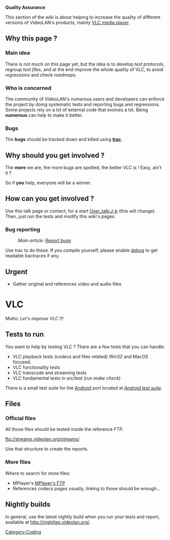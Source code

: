 '''Quality Assurance'''

This section of the wiki is about helping to increase the quality of different versions of VideoLAN's products, mainly [[VLC media player]].

==Why this page ?==
===Main idea===
There is not much on this page yet, but the idea is to develop ''test protocols'', regroup ''test files'', and at the end improve the whole quality of VLC, to avoid ''regressions'' and check ''roadmaps.''

===Who is concerned===
The community of VideoLAN's numerous users and developers can enforce the project by doing systematic tests and reporting bugs and regressions. Some projects rely on a lot of external code that evolves a lot. Being '''numerous''' can help to make it better.

===Bugs===
The '''bugs''' should be tracked down and killed using [http://trac.videolan.org '''trac'''].

==Why should you get involved ?==
The '''more''' we are, the more bugs are spotted, the better VLC is !
Easy, ain't it ?

So if '''you''' help, everyone will be a winner.

==How can you get involved ?==
Use this talk page or contact; for a start [[User_talk:J-b]] (this will change).
Then, just run the tests and modify this wiki's pages.

===Bug reporting===
:''Main article: [[Report bugs]]''
Use trac to do these. If you compile {{VLC}} yourself, please enable [[debug]] to get readable bactraces if any.

==Urgent==
* Gather original and references video and audio files

=VLC=
Motto: ''Let's improve VLC !!!''

==Tests to run==
You want to help by testing VLC ? There are a few tests that you can handle:
* VLC playback tests (codecs and files related) Win32 and MacOS focused.
* VLC functionality tests
* VLC transcode and streaming tests
* VLC fundamental tests in src/test (run ''make check'')

There is a small test suite for the [[Android]] port located at ''[[Android test suite]]''.

==Files==
=== Official files ===
All those files should be tested inside the reference FTP.

ftp://streams.videolan.org/streams/

Use that structure to create the reports.

=== More files ===
Where to search for more files:
* MPlayer's [http://samples.mplayerhq.hu/ MPlayer's FTP]
* References codecs pages usually, linking to those should be enough...

==Nightly builds==

In general, use the latest nightly build when you run your tests and report,
available at http://nightlies.videolan.org/.


[[Category:Coding]]